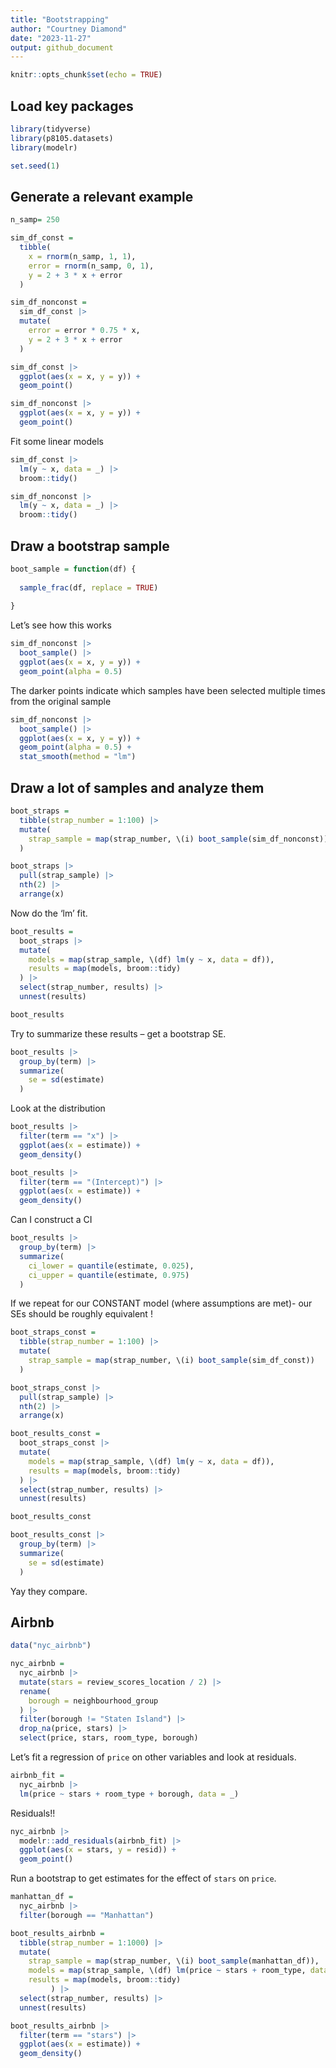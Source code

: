 ```yaml
---
title: "Bootstrapping"
author: "Courtney Diamond"
date: "2023-11-27"
output: github_document
---
```


```r
knitr::opts_chunk$set(echo = TRUE)
```

## Load key packages

```r
library(tidyverse)
library(p8105.datasets)
library(modelr)

set.seed(1)
```

## Generate a relevant example

```r
n_samp= 250

sim_df_const = 
  tibble(
    x = rnorm(n_samp, 1, 1),
    error = rnorm(n_samp, 0, 1),
    y = 2 + 3 * x + error
  )

sim_df_nonconst = 
  sim_df_const |> 
  mutate(
    error = error * 0.75 * x,
    y = 2 + 3 * x + error
  )

sim_df_const |> 
  ggplot(aes(x = x, y = y)) + 
  geom_point()

sim_df_nonconst |> 
  ggplot(aes(x = x, y = y)) + 
  geom_point()
```


Fit some linear models

```r
sim_df_const |> 
  lm(y ~ x, data = _) |> 
  broom::tidy()

sim_df_nonconst |> 
  lm(y ~ x, data = _) |> 
  broom::tidy()
```

## Draw a bootstrap sample

```r
boot_sample = function(df) {
  
  sample_frac(df, replace = TRUE)
  
}
```

Let's see how this works

```r
sim_df_nonconst |> 
  boot_sample() |> 
  ggplot(aes(x = x, y = y)) +
  geom_point(alpha = 0.5)
```
 The darker points indicate which samples have been selected multiple times from the original sample
 
```r
sim_df_nonconst |> 
  boot_sample() |> 
  ggplot(aes(x = x, y = y)) +
  geom_point(alpha = 0.5) + 
  stat_smooth(method = "lm")
```
 


## Draw a lot of samples and analyze them

```r
boot_straps = 
  tibble(strap_number = 1:100) |> 
  mutate(
    strap_sample = map(strap_number, \(i) boot_sample(sim_df_nonconst))
  )

boot_straps |> 
  pull(strap_sample) |> 
  nth(2) |> 
  arrange(x)
```

Now do the 'lm' fit. 

```r
boot_results = 
  boot_straps |> 
  mutate(
    models = map(strap_sample, \(df) lm(y ~ x, data = df)),
    results = map(models, broom::tidy)
  ) |> 
  select(strap_number, results) |> 
  unnest(results)

boot_results
```

Try to summarize these results -- get a bootstrap SE.

```r
boot_results |> 
  group_by(term) |> 
  summarize(
    se = sd(estimate)
  )
```

Look at the distribution

```r
boot_results |> 
  filter(term == "x") |> 
  ggplot(aes(x = estimate)) +
  geom_density()

boot_results |> 
  filter(term == "(Intercept)") |> 
  ggplot(aes(x = estimate)) +
  geom_density()
```


Can I construct a CI

```r
boot_results |> 
  group_by(term) |> 
  summarize(
    ci_lower = quantile(estimate, 0.025),
    ci_upper = quantile(estimate, 0.975)
  )
```


If we repeat for our CONSTANT model (where assumptions are met)- our SEs should be roughly equivalent ! 

```r
boot_straps_const = 
  tibble(strap_number = 1:100) |> 
  mutate(
    strap_sample = map(strap_number, \(i) boot_sample(sim_df_const))
  )

boot_straps_const |> 
  pull(strap_sample) |> 
  nth(2) |> 
  arrange(x)

boot_results_const = 
  boot_straps_const |> 
  mutate(
    models = map(strap_sample, \(df) lm(y ~ x, data = df)),
    results = map(models, broom::tidy)
  ) |> 
  select(strap_number, results) |> 
  unnest(results)

boot_results_const

boot_results_const |> 
  group_by(term) |> 
  summarize(
    se = sd(estimate)
  )


```
 Yay they compare. 
 
## Airbnb
 
```r
data("nyc_airbnb")

nyc_airbnb = 
  nyc_airbnb |> 
  mutate(stars = review_scores_location / 2) |> 
  rename(
    borough = neighbourhood_group
  ) |> 
  filter(borough != "Staten Island") |> 
  drop_na(price, stars) |> 
  select(price, stars, room_type, borough)
```

Let's fit a regression of `price` on other variables and look at residuals. 

```r
airbnb_fit =
  nyc_airbnb |> 
  lm(price ~ stars + room_type + borough, data = _)
```


Residuals!!

```r
nyc_airbnb |> 
  modelr::add_residuals(airbnb_fit) |> 
  ggplot(aes(x = stars, y = resid)) +
  geom_point()
```

Run a bootstrap to get estimates for the effect of `stars` on `price`.

```r
manhattan_df = 
  nyc_airbnb |> 
  filter(borough == "Manhattan")

boot_results_airbnb = 
  tibble(strap_number = 1:1000) |> 
  mutate(
    strap_sample = map(strap_number, \(i) boot_sample(manhattan_df)),
    models = map(strap_sample, \(df) lm(price ~ stars + room_type, data = df)),
    results = map(models, broom::tidy)
         ) |> 
  select(strap_number, results) |> 
  unnest(results)

boot_results_airbnb |> 
  filter(term == "stars") |> 
  ggplot(aes(x = estimate)) +
  geom_density()
```

